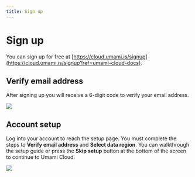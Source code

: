 ```yaml
---
title: Sign up
---
```


# Sign up

You can sign up for free at [https://cloud.umami.is/signup](https://cloud.umami.is/signup?ref=umami-cloud-docs).

## Verify email address

After signing up you will receive a 6-digit code to verify your email address.

<img src="https://static.umami.dev/website/images/cloud/sign-up-verify-email.png" />

## Account setup

Log into your account to reach the setup page. You must complete the steps to **Verify email address** and **Select data region**.
You can walkthrough the setup guide or press the **Skip setup** button at the bottom of the screen to continue to Umami Cloud.

<img src="https://static.umami.dev/website/images/cloud/sign-up-setup.png" />
